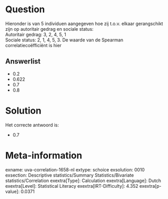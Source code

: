 Question
========

Hieronder is van 5 individuen aangegeven hoe zij t.o.v. elkaar
gerangschikt zijn op autoritair gedrag en sociale status:\
Autoritair gedrag: 3, 2, 4, 5, 1\
Sociale status: 2, 1, 4, 5, 3. De waarde van de Spearman
correlatiecoëfficiënt is hier

Answerlist
----------

* 0.2
* 0.622
* 0.7
* 0.8

Solution
========

Het correcte antwoord is: 

* 0.7

Meta-information
================
exname: uva-correlation-1658-nl
extype: schoice
exsolution: 0010
exsection: Descriptive statistics/Summary Statistics/Bivariate statistics/Correlation
exextra[Type]: Calculation
exextra[Language]: Dutch
exextra[Level]: Statistical Literacy
exextra[IRT-Difficulty]: 4.352
exextra[p-value]: 0.0371
